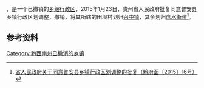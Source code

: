 '''{{PAGENAMEBASE}}'''，是{{PRC admin/fullname|52/23/23}}一个已撤销的[[乡级行政区|乡级行政区]]，2015年1月23日，贵州省人民政府批复同意普安县乡镇行政区划调整，撤销{{PAGENAMEBASE}}，将其所辖的田坝村划归[[兴中镇|兴中镇]]，其余划归[[盘水街道|盘水街道]]<ref>[http://www.gzgov.gov.cn/xxgk/jbxxgk/fgwj/zfwj/qfh/201507/t20150703_298260.html 省人民政府关于同意普安县乡镇行政区划调整的批复（黔府函〔2015〕16号）] {{webarchive|url=https://web.archive.org/web/20170906183239/http://www.gzgov.gov.cn/xxgk/jbxxgk/fgwj/zfwj/qfh/201507/t20150703_298260.html |date=2017-09-06 }}</ref>。

== 参考资料 ==

{{reflist}}

{{行政区划小作品}}

[[Category:黔西南州已撤消的乡镇|Category:黔西南州已撤消的乡镇]]